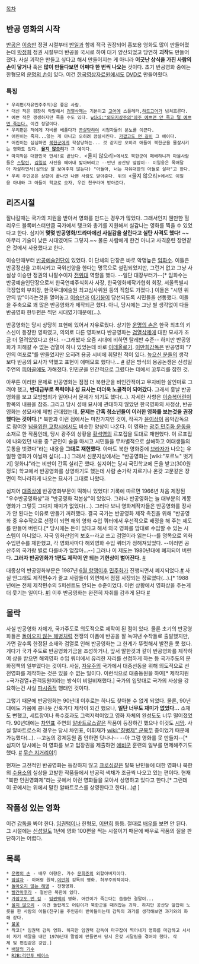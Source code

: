 [[목차]]

== 반공 영화의 시작 ==
[[반공]]은 [[이승만]] 정권 시절부터 [[반일]]과 함께 적극 권장되어 홍보용 영화도 많이 만들어졌는데 [[박정희]] 정권 시절부터 반공을 국시로 하여 대거 양산되었고 당연히 '''괴작'''도 만들어졌다. 사실 괴작은 만들고 싶다고 해서 만들어지는 게 아니라 '''어긋난 상식을 가진 사람의 손이 닿거나''' 혹은 '''많이 만들다보면 어쩌다 한 번씩 나오는''' 것이다. 초기 반공영화 중에는 한형모의 [[운명의 손]]이 있다. 이건 [[한국영상자료원]]에서도 [[DVD]]로 만들어줬다.

=== 특징 ===
 * 우리편(자유민주주의)은 좋은 사람.
 * 대신 적은 굉장히 악랄해서 [[검열삭제]]는 기본이고 [[고어]]에 스플레터,[[하드고어]]가 넘쳐흐른다.
 * 예쁜 적은 갱생하지만 죽을 수도 있다. [[wiki:"외모지상주의"아주 예쁘면 안 죽고 덜 예쁘면 죽는다.]] 이건 정말이다.
 * 우리편은 적에게 자비를 베풀다가 [[끔살]]당하여 시청자들의 분노를 이끈다.
 * 어린이는 죽지...않는 게 아니고 오히려 끔살시킨다. [[가깝고도 먼 길]]이 그 예이다.
 * 어린이는 심심하면 [[북한군]]에게 학살당하는... 것 같지만 오히려 애들이 북한군을 몰살시키는 영화도 있다. '''[[울지 않으리]]'''가 그 예이다.
 * 마지막은 대한민국 만세!로 끝난다. <울지 않으리>에서도 북한군이 패배하니까 마을사람들은 [[스탈린]], [[김일성]] 사진을 떼어내 밟아버리고 --만년 공산당 앞잡이-- 이일웅은 목매달아 자살하면서(심의상 잘 보여주지 않는다) "아들아, 너는 자유대한의 아들로 살라"고 한다.
 * 우리 주인공은 상황이 끝나면 나쁜 사람도 받아준다. 위의 <울지 않으리>에서도 이일웅 아내와 그 아들이 학교로 오자, 우린 친구라며 받아준다.

== 리즈시절 ==
잘나갈때는 국가의 지원을 받아서 영화를 만드는 경우가 많았다. 그래서인지 웬만한 헐리우드 블록버스터만큼 국가에서 탱크와 총기를 지원해서 실감나는 영화를 찍을 수 있었다고 한다. 심지어 '''몇몇 반공영화/드라마에선 사실감을 살린다고 실탄 사격도 했다!''' ~~아무리 기술이 낮은 시대였어도 그렇지.~~ 물론 사람에게 한건 아니고 사격훈련 장면같은 것에서 사용했다고 한다.

이승만때부터 [[반공예술인단]]이 있었다. 이 단체의 단장은 바로 악명높은 [[임화수]]. 이들은 반공정신을 고취시키고 국위선양을 한다는 명목으로 설립되었지만, 그런거 없고 그냥 사실상 이승만 정권의 나팔수이자 [[전위대]] 역할을 했다. --일단 대장부터가--[* 임화수는 반공예술인단장으로서 한국연예주식회사 사장, 한국영화제작가협회 회장, 서울특별시극장협회 부회장, 한국무대예술원 최고심사위원 등의 직함도 가졌다.] 이들은 "시민 위안의 밤"이라는것을 열어놓고 [[이승만]]과 [[이기붕]]이 당선되도록 시민들을 선동했다. 이들을 주축으로 꽤 많은 반공영화가 제작되곤 했다. 아니, 당시에는 그냥 별 생각없이 다들 반공영화 한두편은 찍던 시대였기때문에(...).

반공영화는 당시 상당히 표현에 있어서 자유로웠다. 상기한 [[운명의 손]]은 한국 최초의 키스신이 등장한 영화였고, 의외로 다른 영화보다 반공영화는 [[검열삭제]]에 대한 묘사가 조금 더 열려있었다고 한다. --그래봤자 요즘 시대에 비하면 탈레반 수준-- 하지만 반공영화가 피해갈 수 없는 검열이 하나 있었는데 바로 [[이데올로기]]. [[이만희]]감독은 반공영화 "7인의 여포로"를 만들었지만 오히려 용공 시비에 휘말린 적이 있다. [[높으신 분들]]의 생각보다 반공의 묘사가 약했고 표현이 애매모호 했다나... [http://newslibrary.naver.com/viewer/index.nhn?articleId=1964122200209206015&editNo=2&printCount=1&publishDate=1964-12-22&officeId=00020&pageNo=6&printNo=13282&publishType=00020 #] 같은 방식의 용공논쟁은 신성일 주연의 [[피아골]]에도 가해졌다. 인민군을 인간적으로 그렸다는 데에서 꼬투리를 잡힌 것.

아무튼 이러한 문제로 반공영화는 점점 더 북한군을 비인간적이고 무자비한 살인마로 그려야 했고, '''반대급부로 폭력이나 성 묘사는 더더욱 노골적이 되어갔다.''' 그래서 훗날 반공영화를 보고 모방범죄가 일어나서 문제가 되기도 했다(...). 자세한 사항은 [[이승복]]어린이 항목의 내용을 참조. 그리고 당시 성애 묘사에 관대하지 않았던 한국영화의 사정상, 반공영화는 성묘사에 제법 관대했는데, '''문제는 간혹 청소년들이 이러한 영화를 보는것을 권장했다는 것이다'''.[* 북한과 이런 점에서는 마찬가지인 것이, 작곡가 [[윤이상]]이 음악감독으로 참여한 [[님을위한 교향시]]에서도 비슷한 양상이 나온다. 이 영화는 [[광주 민주화 운동]]을 소재로 한 작품인데, 당시 광주의 상황을 [[황석영]]의 르포집을 토대로 재현했다. 이 르포집에 나와있던 내용 중 "군인이 술을 마시고 시민들을 무차별적으로 살해하고 여대생들의 웃통을 벗겼다"라는 내용을 '''그대로 재현했다'''. 아마도 북한 영화중에 [[브라자]]가 나오는 유일한 영화가 아닐까 싶다(...).] 그래서 신문지상에서는 "반공영화는 [wiki:"포르노" 벗기기] 영화냐"라는 비판이 간혹 실리곤 했다. 심지어는 당시 국민학교에 돈을 받고(300원 정도) 학교에서 반공영화를 상영하기도 했는데 사람 손가락 자르기나 온갖 고문같은 장면이 적나라하게 나오는 묘사가 그대로 나왔다.

심지어 [[대종상]]에 반공영화부문이 떡하니 있었다! 기록에 따르면 1966년 처음 제정된 "우수반공영화상"과 "반공영화 각본상"이 있었다. 그러나 반공영화는 늘 대부분의 계몽영화가 그렇듯 그다지 재미가 없었다(...). 그러다 보니 영화제작자들은 반공영화를 장사가 안 된다는 이유로 만들기 꺼려했다. 결국 국가는 반공영화 제작 촉진을 위해 "반공영화 중 우수작으로 선정이 되면 해외 영화 수입 쿼터에서 우선적으로 배정을 해 주는 제도를 만들어 버린다.[* 당시에는 돈이 있다고 해서 외국 영화를 맘대로 수입할 수 있는 시스템이 아니었다. 자국 영화산업의 보호--라고 쓰고 검열이라 읽는다--를 명목으로 외화 수입편수를 제한했고, 각 영화사마다 해외영화 수입 쿼터가 정해져있었다. --이러면 공산주의 국가랑 별로 다를바가 없잖아...--] 그러나 이 제도는 1980년대에 폐지되어 버린다. '''그러자 반공영화가 1편도 제작이 안 되는 기현상이 벌어진다.''' [http://newslibrary.naver.com/viewer/index.nhn?articleId=1986102900209212009&editNo=2&printCount=1&publishDate=1986-10-29&officeId=00020&pageNo=12&printNo=20024&publishType=00020 #]

대종상의 반공영화부문은 1987년 [[6월 항쟁]]이후 [[민주화]]가 진행되면서 폐지되었다.[http://newslibrary.naver.com/viewer/index.nhn?articleId=1989012100099212016&editNo=1&printCount=1&publishDate=1989-01-21&officeId=00009&pageNo=12&printNo=7044&publishType=00020 #] 사실 안그래도 제작편수가 줄고 사람들이 외면해서 점점 사장되는 장르였다(...).[* 1988년에는 전체 제작편수의 5퍼센트도 안되는 수준이었다. 이런 상황에서 영화상을 주는게 더 웃기는 일이다. [http://newslibrary.naver.com/viewer/index.nhn?articleId=1988122700209220001&editNo=2&printCount=1&publishDate=1988-12-27&officeId=00020&pageNo=20&printNo=20691&publishType=00020 #]] 이후 반공영화는 완전히 자취를 감추게 된다 [http://newslibrary.naver.com/viewer/index.nhn?articleId=1990062400289110001&editNo=4&printCount=1&publishDate=1990-06-24&officeId=00028&pageNo=10&printNo=653&publishType=00010 #]

== 몰락 ==
사실 반공영화 자체가, 국가주도로 의도적으로 제작이 된 점이 있다. 물론 초기의 반공영화들은 [[돌아오지 않는 해병]]처럼 전쟁의 아픔에 반공을 잘 녹여낸 수작들로 출발했지만, 가면 갈수록 한정된 소재와 검열로 인해 반공영화는 그 한계가 뚜렷해서 발전을 못 했다. 게다가 국가 주도로 반공영화기금을 조성하거나, 앞서 말한것과 같이 반공영화를 제작하여 상을 받으면 해외영화 수입 쿼터에서 유리한 자리를 선점하게 하는 등 국가주도의 문화정책의 일부였다는 것이다. 사실, [[자유주의]] 국가에서 대중선동을 위해 의도적으로 선전영화를 제작하는 것은 있을 수 없는 일이다. 이런식으로 대중동원을 하여[* 제작지원+국가검열+관객동원이라는 방식이 비일비재했다.] 국가의 입맛대로 국가의 사상을 강요하는건 사실 [[파시즘]]적 행태인 것이다.

그렇기 때문에 반공영화는 90년대 이후로는 하나도 찾아볼 수 없게 되었다. 물론, 90년대에도 가뭄에 콩나듯 간혹가다 제작이 되긴 했으나, '''일단 너무도 재미가 없었다...''' 소재도 뻔했고, 세트장이나 특수효과도 그럭저럭이었고 영화 자체의 완성도도 너무 떨어졌었다. 90년대에는 [[차인표]] 주연의 [[알바트로스]]같은 작품이 등장하긴 했으나 이것도 [[시망]]. 사실 알바트로스의 경우는 당시 차인표, 이휘재가 [[wiki:"징병제" 군복무]] 중이었기 때문에 가능했다(...). --고놈의 강제동원 좀 안하면 덧나나-- --아 그럼 영화를 못 만들지--[* 심지어 당시에는 이 영화를 보고 입장권을 제출하면 [[예비군]] 훈련의 일부를 면제해주기도 했다. [http://sports.donga.com/3/all/20110904/40063961/3 #] [[무슨 지거리야]]!]

현재는 고전적인 반공영화는 등장하지 않고 [[크로싱]]같은 탈북 난민들에 대한 영화나 북한의 [[수용소]]의 실상을 고발한 작품들에서 반공적 색채가 조금씩 나오고 있는 편이다. 현재 "북한 인권영화제"라는 곳에서 이런 영화들을 모아서 상영하고 있다고 한다.[* 그런데 이 곳에서는 위에서 말한 알바트로스를 상영한다고 한다(...)[http://www.dailynk.com/korean/read.php?cataId=nk00400&num=96951 #] ]

== 작품성 있는 영화 ==
이건 [[감독]]을 봐야 한다. [[임권택]]이나 한형모, [[이만희]] 등등. 절대로 [[배우]]를 보면 안 된다. 그 시절에는 [[신성일]]도 1년에 영화 100편을 찍는 시절이기 때문에 배우로 작품의 질을 판단하기는 어렵다.

== 목록 ==
 * [[운명의 손]] - 배우 이향은. 가수 [[문희준]]의 외할아버지이다.
 * [[암살자]] - 이어령 원작,[[이만희]] 감독의 영화. 허무주의적이다.
 * [[돌아오지 않는 해병]] - 전쟁영화.
 * [[빨간마후라]] - 절반은 북한에 있다.
 * [[가깝고도 먼 길]] - [[임권택]]의 영화. 어린이가 죽는다는 씁쓸한 결말이...
 * [[울지 않으리]] - 이건 놀랍게도 어린이가 북한군을 때려잡는 괴작. 하지만 공산당 앞잡이 노릇을 한 사람의 아들(친구)을 주인공이 받아들이는데 감독의 과거를 생각해보면 과거와의 화해 같다.
 * [[불꽃]]
 * 짝코[* 임권택 감독 영화. 하지만 임권택 감독이 마구잡이 찍어내기 영화를 마감하고 서서히 자기 색깔을 내던 1970년대 말엽에 만들면서 당시 온갖 시달림을 겪어야 했다. 삭제 및 편집같은 강압.]
 * [[배달의 기수]]
 * [[R2B:리턴투 베이스]] 
